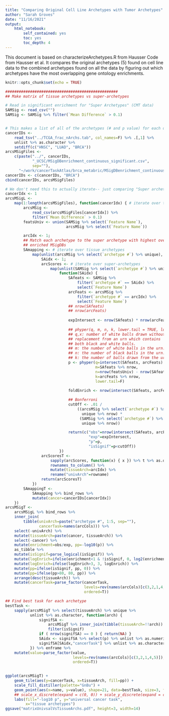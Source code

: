 ```yaml
---
title: "Comparing Original Cell Line Archetypes with Tumor Archetypes"
author: "Sarah Groves"
date: "11/16/2021"
output: 
    html_notebook:
        self_contained: yes
        toc: yes
        toc_depth: 4
---
```


This document is based on characterizeArchetypes.R from Hausser Code from Hausser et al. It compares the original archetypes (5) found on cell line data to the combined archetypes found on all the data by figuring out which archetypes have the most overlapping gene ontology enrichments.

```r
knitr::opts_chunk$set(echo = TRUE)
```

```r
##################################################
## Make matrix of tissue archetypes vs super-archetypes

# Read in significant enrichment for "Super Archetypes" (CMT data)
SAMSig <- read_csv("")
SAMSig <- SAMSig %>% filter(`Mean Difference` > 0.1)


# This makes a list of all of the archetypes (# and p value) for each dataset, and makes a list of files, one enrichment file per dataset. This is unnecessary for us to do
cancerIDs <-
    read_tsv("../TCGA_frac_nArchs.tab", col_names=F) %>% .[,1] %>%
    unlist %>% as.character %>%
    setdiff(c("HNSC", "LUAD", "BRCA"))
arcsMSigFiles <-
    c(paste("../", cancerIDs,
            "_UCSC/MSigDBenrichment_continuous_significant.csv",
            sep=""),
      "~/work/cancerTaskAtlas/brca_metabric/MSigDBenrichment_continuous_significant.csv")
cancerIDs <- c(cancerIDs, "BRCA")
cbind(cancerIDs, arcsMSigFiles)

# We don't need this to actually iterate-- just comparing "Super archetypes" to cell line archetypes.
cancerIdx <- 1
arcsMSigL <-
    map(1:length(arcsMSigFiles), function(cancerIdx) { # iterate over tissues
        arcsMSig <-
            read_csv(arcsMSigFiles[cancerIdx]) %>%
            filter(`Mean Difference` > 0.1)
        featsUniv <- union(SAMSig %>% select(`Feature Name`),
                           arcsMSig %>% select(`Feature Name`))

        arcIdx <- 1;
        ## Match each archetype to the super archetype with highest overlap in
        ## enriched MSigDBs
        SAmapping <- # iterate over tissue archetypes
            map(unlist(arcsMSig %>% select(`archetype #`) %>% unique), function(arcIdx) {
                SAidx <- 1;
                arcScores <- # iterate over super-archetypes
                    map(unlist(SAMSig %>% select(`archetype #`) %>% unique),
                        function(SAidx) {
                            SAfeats <- SAMSig %>%
                                filter(`archetype #` == SAidx) %>%
                                select(`Feature Name`)
                            arcFeats <- arcsMSig %>%
                                filter(`archetype #` == arcIdx) %>%
                                select(`Feature Name`)
                            ## nrow(SAfeats)
                            ## nrow(arcFeats)
                            
                            expIntersect <- nrow(SAfeats) * nrow(arcFeats) / nrow(featsUniv)
                            
                            ## phyper(q, m, n, k, lower.tail = TRUE, log.p = FALSE)
                            ## q,x: number of white balls drawn without
                            ## replacement from an urn which contains
                            ## both black and white balls.
                            ## m: the number of white balls in the urn.
                            ## n: the number of black balls in the urn.
                            ## k: the number of balls drawn from the urn.
                            p <- phyper(q=intersect(SAfeats, arcFeats) %>% nrow,
                                        m=SAfeats %>% nrow,
                                        n=nrow(featsUniv) - nrow(SAfeats),
                                        k=arcFeats %>% nrow,
                                        lower.tail=F)
                            
                            foldEnrich <- nrow(intersect(SAfeats, arcFeats)) / expIntersect;

                            ## Bonferroni
                            cutOff <- .01 /
                                ((arcsMSig %>% select(`archetype #`) %>%
                                  unique %>% nrow) *
                                 (SAMSig %>% select(`archetype #`) %>%
                                  unique %>% nrow))

                            return(c("obs"=nrow(intersect(SAfeats, arcFeats)),
                                     "exp"=expIntersect,
                                     "p"=p,
                                     "isSignif"=p<cutOff))
                        })
                arcScoresT <-
                    sapply(arcScores, function(x) { x }) %>% t %>% as.data.frame %>% 
                    rownames_to_column() %>%
                    mutate(tissueArch=arcIdx) %>%
                    rename("univArch"=rowname)
                return(arcScoresT)
            })
        SAmappingT <-
            SAmapping %>% bind_rows %>%
            mutate(cancer=cancerIDs[cancerIdx])
    })
arcsMSigT <- 
    arcsMSigL %>% bind_rows %>% 
    inner_join(
        tibble(univArch=paste("archetype #", 1:5, sep=""),
               cancerTask=names(arcCols))) %>%
    select(-univArch) %>%
    mutate(tissueArch=paste(cancer, tissueArch)) %>%
    select(-cancer) %>%
    mutate(enrichment=obs/exp, pp=-log10(p)) %>%
    as_tibble %>%
    mutate(isSignif=parse_logical(isSignif)) %>% 
    mutate(logEnrich=ifelse(enrichment<1 & !isSignif, 0, log2(enrichment))) %>%
    mutate(logEnrich=ifelse(logEnrich>3, 3, logEnrich)) %>% 
    mutate(pp=ifelse(isSignif, pp, 0)) %>%
    mutate(pp=ifelse(pp>80, 80, pp)) %>%
    arrange(desc(tissueArch)) %>%
    mutate(cancerTask=parse_factor(cancerTask,
                                   levels=rev(names(arcCols)[c(3,2,1,4,5)]),
                                   ordered=T))

## Find best task for each archetype
bestTask <-
    sapply(arcsMSigT %>% select(tissueArch) %>% unique %>%
           unlist %>% as.character, function(arch) {
               signifSA <-
                   arcsMSigT %>% inner_join(tibble(tissueArch=!!arch)) %>%
                   filter(isSignif)
               if ( nrow(signifSA) == 0 ) { return(NA) }
               SAidx <- signifSA %>% select(p) %>% unlist %>% as.numeric %>% which.min
               signifSA[SAidx,"cancerTask"] %>% unlist %>% as.character
           }) %>% enframe %>%
    mutate(value=parse_factor(value,
                              levels=rev(names(arcCols)[c(3,2,1,4,5)]),
                              ordered=T))
       

ggplot(arcsMSigT) +
    geom_tile(aes(y=cancerTask, x=tissueArch, fill=pp)) +
    scale_fill_distiller(palette="GnBu") +
    geom_point(aes(x=name, y=value), shape=21, data=bestTask, size=3, fill="grey") +
    ## scale_x_discrete(expand = c(0, 0)) + scale_y_discrete(expand = c(0, 0)) +
    labs(fill="-log10 p", y="universal cancer task",
         x="tissue archetypes")
ggsave("matrixUnivsalVsTissueArchs.pdf", height=3, width=14)
```

